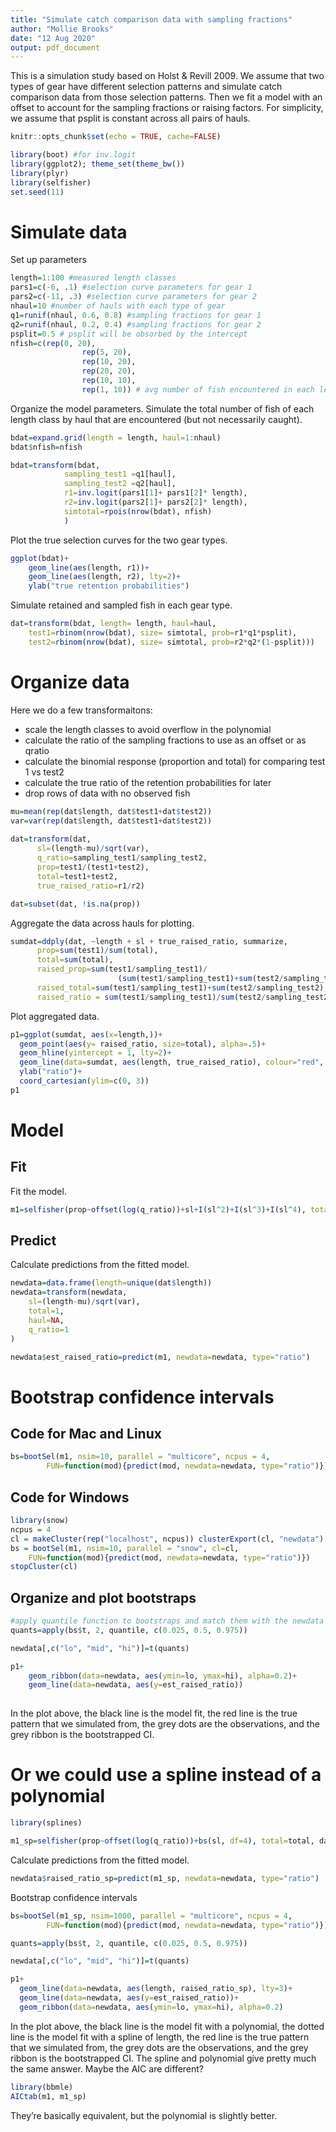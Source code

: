 ```yaml
---
title: "Simulate catch comparison data with sampling fractions"
author: "Mollie Brooks"
date: "12 Aug 2020"
output: pdf_document
---
```


This is a simulation study based on Holst & Revill 2009. We assume that two types of gear have different selection patterns and simulate catch comparison data from those selection patterns. Then we fit a model with an offset to account for the sampling fractions or raising factors. For simplicity, we assume that psplit is constant across all pairs of hauls.

```r
knitr::opts_chunk$set(echo = TRUE, cache=FALSE)
```

```r
library(boot) #for inv.logit
library(ggplot2); theme_set(theme_bw())
library(plyr)
library(selfisher)
set.seed(11)
```

# Simulate data

Set up parameters

```r
length=1:100 #measured length classes
pars1=c(-6, .1) #selection curve parameters for gear 1
pars2=c(-11, .3) #selection curve parameters for gear 2
nhaul=10 #number of hauls with each type of gear
q1=runif(nhaul, 0.6, 0.8) #sampling fractions for gear 1
q2=runif(nhaul, 0.2, 0.4) #sampling fractions for gear 2
psplit=0.5 # psplit will be obsorbed by the intercept
nfish=c(rep(0, 20), 
				rep(5, 20), 
				rep(10, 20), 
				rep(20, 20), 
				rep(10, 10),
				rep(1, 10)) # avg number of fish encountered in each length class in each haul
```

Organize the model parameters. Simulate the total number of fish  of each length class by haul that are encountered (but not necessarily caught).

```r
bdat=expand.grid(length = length, haul=1:nhaul)
bdat$nfish=nfish

bdat=transform(bdat, 
			sampling_test1 =q1[haul], 
			sampling_test2 =q2[haul], 
			r1=inv.logit(pars1[1]+ pars1[2]* length),
			r2=inv.logit(pars2[1]+ pars2[2]* length),
			simtotal=rpois(nrow(bdat), nfish)
			)
```

Plot the true selection curves for the two gear types.

```r
ggplot(bdat)+
	geom_line(aes(length, r1))+
	geom_line(aes(length, r2), lty=2)+
	ylab("true retention probabilities")
```

Simulate retained and sampled fish in each gear type.

```r
dat=transform(bdat, length= length, haul=haul,
	test1=rbinom(nrow(bdat), size= simtotal, prob=r1*q1*psplit),
	test2=rbinom(nrow(bdat), size= simtotal, prob=r2*q2*(1-psplit)))
```

# Organize data

Here we do a few transformaitons:

 * scale the length classes to avoid overflow in the polynomial
 * calculate the ratio of the sampling fractions to use as an offset or as qratio
 * calculate the binomial response (proportion and total) for comparing test 1 vs test2
 * calculate the true ratio of the retention probabilities for later
 * drop rows of data with no observed fish

```r
mu=mean(rep(dat$length, dat$test1+dat$test2))
var=var(rep(dat$length, dat$test1+dat$test2))
  
dat=transform(dat, 
      sl=(length-mu)/sqrt(var),
      q_ratio=sampling_test1/sampling_test2,
      prop=test1/(test1+test2),
      total=test1+test2,
      true_raised_ratio=r1/r2)

dat=subset(dat, !is.na(prop))
```

Aggregate the data across hauls for plotting.

```r
sumdat=ddply(dat, ~length + sl + true_raised_ratio, summarize, 
      prop=sum(test1)/sum(total), 
      total=sum(total),
      raised_prop=sum(test1/sampling_test1)/
                        (sum(test1/sampling_test1)+sum(test2/sampling_test2)),
      raised_total=sum(test1/sampling_test1)+sum(test2/sampling_test2),
      raised_ratio = sum(test1/sampling_test1)/sum(test2/sampling_test2))
```

Plot aggregated data. 

```r
p1=ggplot(sumdat, aes(x=length,))+
  geom_point(aes(y= raised_ratio, size=total), alpha=.5)+
  geom_hline(yintercept = 1, lty=2)+
  geom_line(data=sumdat, aes(length, true_raised_ratio), colour="red", alpha=.5, lwd=2)+
  ylab("ratio")+
  coord_cartesian(ylim=c(0, 3))
p1
```

# Model
## Fit

Fit the model. 

```r
m1=selfisher(prop~offset(log(q_ratio))+sl+I(sl^2)+I(sl^3)+I(sl^4), total=total, dat, haul=haul)
```
## Predict
Calculate predictions from the fitted model.

```r
newdata=data.frame(length=unique(dat$length))
newdata=transform(newdata,
    sl=(length-mu)/sqrt(var),
    total=1,
    haul=NA,
    q_ratio=1
)

newdata$est_raised_ratio=predict(m1, newdata=newdata, type="ratio")
```


# Bootstrap confidence intervals

## Code for Mac and Linux

```r
bs=bootSel(m1, nsim=10, parallel = "multicore", ncpus = 4,
        FUN=function(mod){predict(mod, newdata=newdata, type="ratio")})

```

## Code for Windows

```r
library(snow)
ncpus = 4
cl = makeCluster(rep("localhost", ncpus)) clusterExport(cl, "newdata")
bs = bootSel(m1, nsim=10, parallel = "snow", cl=cl,
    FUN=function(mod){predict(mod, newdata=newdata, type="ratio")}) 
stopCluster(cl)
```

## Organize and plot bootstraps

```r
#apply quantile function to bootstraps and match them with the newdata used for predictions 
quants=apply(bs$t, 2, quantile, c(0.025, 0.5, 0.975)) 

newdata[,c("lo", "mid", "hi")]=t(quants)

p1+
	geom_ribbon(data=newdata, aes(ymin=lo, ymax=hi), alpha=0.2)+
	geom_line(data=newdata, aes(y=est_raised_ratio))
	
```

In the plot above, the black line is the model fit, the red line is the true pattern that we simulated from, the grey dots are the observations, and the grey ribbon is the bootstrapped CI.


# Or we could use a spline instead of a polynomial

```r
library(splines)

m1_sp=selfisher(prop~offset(log(q_ratio))+bs(sl, df=4), total=total, dat, haul=haul)
```

Calculate predictions from the fitted model.

```r
newdata$raised_ratio_sp=predict(m1_sp, newdata=newdata, type="ratio")
```

Bootstrap confidence intervals

```r

bs=bootSel(m1_sp, nsim=1000, parallel = "multicore", ncpus = 4,
        FUN=function(mod){predict(mod, newdata=newdata, type="ratio")})

quants=apply(bs$t, 2, quantile, c(0.025, 0.5, 0.975))

newdata[,c("lo", "mid", "hi")]=t(quants)

p1+
  geom_line(data=newdata, aes(length, raised_ratio_sp), lty=3)+
  geom_line(data=newdata, aes(y=est_raised_ratio))+
  geom_ribbon(data=newdata, aes(ymin=lo, ymax=hi), alpha=0.2)

```

In the plot above, the black line is the model fit with a polynomial, the dotted line is the model fit with a spline of length, the red line is the true pattern that we simulated from, the grey dots are the observations, and the grey ribbon is the bootstrapped CI. The spline and polynomial give pretty much the same answer. Maybe the AIC are different?

```r
library(bbmle)
AICtab(m1, m1_sp)
```
They're basically equivalent, but the polynomial is slightly better.
